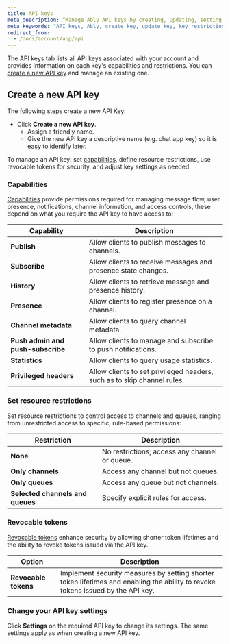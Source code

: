 ```yaml
---
title: API keys
meta_description: “Manage Ably API keys by creating, updating, setting restrictions, and exploring integration options.”
meta_keywords: "API keys, Ably, create key, update key, key restrictions, integration, webhooks, authentication"
redirect_from:
  - /docs/account/app/api
---
```


The API keys tab lists all API keys associated with your account and provides information on each key's capabilities and restrictions. You can [create a new API key](#create) and manage an existing one.

## Create a new API key <a id="create"/>

The following steps create a new API Key:

* Click **Create a new API key**.
  * Assign a friendly name.
  * Give the new API key a descriptive name (e.g. chat app key) so it is easy to identify later.

To manage an API key: set [capabilities](/docs/auth/capabilities), define resource restrictions, use revocable tokens for security, and adjust key settings as needed.

### Capabilities

[Capabilities](/docs/auth/capabilities) provide permissions required for managing message flow, user presence, notifications, channel information, and access controls, these depend on what you require the API key to have access to:

| Capability | Description |
| ---------- | ----------- |
| **Publish** | Allow clients to publish messages to channels. |
| **Subscribe** | Allow clients to receive messages and presence state changes. |
| **History** | Allow clients to retrieve message and presence history. |
| **Presence** | Allow clients to register presence on a channel. |
| **Channel metadata** | Allow clients to query channel metadata. |
| **Push admin and push-subscribe** | Allow clients to manage and subscribe to push notifications. |
| **Statistics** | Allow clients to query usage statistics. |
| **Privileged headers** | Allow clients to set privileged headers, such as to skip channel rules. |

### Set resource restrictions

Set resource restrictions to control access to channels and queues, ranging from unrestricted access to specific, rule-based permissions:

| Restriction | Description |
| ----------- | ----------- |
| **None** | No restrictions; access any channel or queue. |
| **Only channels** | Access any channel but not queues. |
| **Only queues** | Access any queue but not channels. |
| **Selected channels and queues** | Specify explicit rules for access. |

### Revocable tokens

[Revocable tokens](/docs/auth/revocation#revocable-tokens) enhance security by allowing shorter token lifetimes and the ability to revoke tokens issued via the API key.

| Option | Description |
| ------ | ----------- |
| **Revocable tokens** | Implement security measures by setting shorter token lifetimes and enabling the ability to revoke tokens issued by the API key. |

### Change your API key settings

Click **Settings** on the required API key to change its settings. The same settings apply as when creating a new API key.
